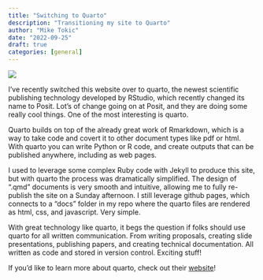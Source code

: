 ```yaml
---
title: "Switching to Quarto"
description: "Transitioning my site to Quarto"
author: "Mike Tokic"
date: "2022-09-25"
draft: true
categories: [general]
---
```


![](images/paste-87E07CAB.png)

I've recently switched this website over to quarto, the newest scientific publishing technology developed by RStudio, which recently changed its name to Posit. Lot's of change going on at Posit, and they are doing some really cool things. One of the most interesting is quarto.

Quarto builds on top of the already great work of Rmarkdown, which is a way to take code and covert it to other document types like pdf or html. With quarto you can write Python or R code, and create outputs that can be published anywhere, including as web pages.

I used to leverage some complex Ruby code with Jekyll to produce this site, but with quarto the process was dramatically simplified. The design of ".qmd" documents is very smooth and intuitive, allowing me to fully re-publish the site on a Sunday afternoon. I still leverage github pages, which connects to a "docs" folder in my repo where the quarto files are rendered as html, css, and javascript. Very simple.

With great technology like quarto, it begs the question if folks should use quarto for all written communication. From writing proposals, creating slide presentations, publishing papers, and creating technical documentation. All written as code and stored in version control. Exciting stuff!

If you'd like to learn more about quarto, check out their [website](https://quarto.org/)!
